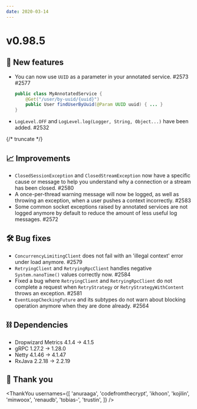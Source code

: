 ```yaml
---
date: 2020-03-14
---
```


# v0.98.5

## 🌟 New features

- You can now use `UUID` as a parameter in your annotated service. #2573 #2577
  ```java
  public class MyAnnotatedService {
      @Get("/user/by-uuid/{uuid}")
      public User findUserByUuid(@Param UUID uuid) { ... }
  }
  ```
- `LogLevel.OFF` and `LogLevel.log(Logger, String, Object...)` have been added. #2532

{/* truncate */}

## 📈 Improvements

- `ClosedSessionException` and `ClosedStreamException` now have a specific cause or message to help you understand why a connection or a stream has been closed. #2580
- A once-per-thread warning message will now be logged, as well as throwing an exception, when a user pushes a context incorrectly. #2583
- Some common socket exceptions raised by annotated services are not logged anymore by default to reduce the amount of less useful log messages. #2572

## 🛠️ Bug fixes

- `ConcurrencyLimitingClient` does not fail with an 'illegal context' error under load anymore. #2579
- `RetryingClient` and `RetryingRpcClient` handles negative `System.nanoTime()` values correctly now. #2584
- Fixed a bug where `RetryingClient` and `RetryingRpcClient` do not complete a request when `RetryStrategy` or `RetryStrategyWithContent` throws an exception. #2581
- `EventLoopCheckingFuture` and its subtypes do not warn about blocking operation anymore when they are done already. #2564

## ⛓ Dependencies

- Dropwizard Metrics 4.1.4 → 4.1.5
- gRPC 1.27.2 → 1.28.0
- Netty 4.1.46 → 4.1.47
- RxJava 2.2.18 → 2.2.19

## 🙇 Thank you

<ThankYou
  usernames={[
    'anuraaga',
    'codefromthecrypt',
    'ikhoon',
    'kojilin',
    'minwoox',
    'renaudb',
    'tobias-',
    'trustin',
  ]}
/>
